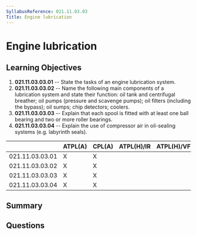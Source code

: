 ```yaml
---
SyllabusReference: 021.11.03.03
Title: Engine lubrication
---
```


# Engine lubrication

## Learning Objectives

1. **021.11.03.03.01** -- State the tasks of an engine lubrication system.
2. **021.11.03.03.02** -- Name the following main components of a lubrication
   system and state their function: oil tank and centrifugal breather; oil pumps
   (pressure and scavenge pumps); oil filters (including the bypass); oil sumps;
   chip detectors; coolers.
3. **021.11.03.03.03** -- Explain that each spool is fitted with at least one ball
   bearing and two or more roller bearings.
4. **021.11.03.03.04** -- Explain the use of compressor air in oil-sealing systems
   (e.g. labyrinth seals).

|                 | ATPL(A) | CPL(A) | ATPL(H)/IR | ATPL(H)/VFR | CPL(H) | IR  | CBIR(A) |
| --------------- | ------- | ------ | ---------- | ----------- | ------ | --- | ------- |
| 021.11.03.03.01 | X       | X      |            |             |        |     |         |
| 021.11.03.03.02 | X       | X      |            |             |        |     |         |
| 021.11.03.03.03 | X       | X      |            |             |        |     |         |
| 021.11.03.03.04 | X       | X      |            |             |        |     |         |

## Summary

## Questions

